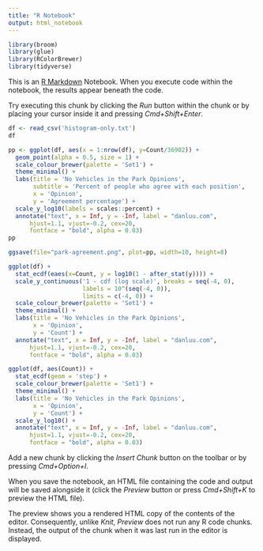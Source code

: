 ```yaml
---
title: "R Notebook"
output: html_notebook
---
```


```r
library(broom)
library(glue)
library(RColorBrewer)
library(tidyverse)
```

This is an [R Markdown](http://rmarkdown.rstudio.com) Notebook. When you execute code within the notebook, the results appear beneath the code. 

Try executing this chunk by clicking the *Run* button within the chunk or by placing your cursor inside it and pressing *Cmd+Shift+Enter*. 


```r
df <- read_csv('histogram-only.txt')
df
```

```r
pp <- ggplot(df, aes(x = 1:nrow(df), y=Count/36902)) +
  geom_point(alpha = 0.5, size = 1) +
  scale_colour_brewer(palette = 'Set1') +
  theme_minimal() +
  labs(title = 'No Vehicles in the Park Opinions',
       subtitle = 'Percent of people who agree with each position',
       x = 'Opinion',
       y = 'Agreement percentage') +
  scale_y_log10(labels = scales::percent) +
  annotate("text", x = Inf, y = -Inf, label = "danluu.com",
      hjust=1.1, vjust=-0.2, cex=20,
      fontface = "bold", alpha = 0.03)
pp
```
```r
ggsave(file="park-agreement.png", plot=pp, width=10, height=8)
```



```r
ggplot(df) +
  stat_ecdf(eaes(x=Count, y = log10(1 - after_stat(y)))) +
  scale_y_continuous('1 - cdf (log scale)', breaks = seq(-4, 0), 
                     labels = 10^(seq(-4, 0)),
                     limits = c(-4, 0)) +  
  scale_colour_brewer(palette = 'Set1') +
  theme_minimal() +
  labs(title = 'No Vehicles in the Park Opinions',
       x = 'Opinion',
       y = 'Count') +
  annotate("text", x = Inf, y = -Inf, label = "danluu.com",
      hjust=1.1, vjust=-0.2, cex=20,
      fontface = "bold", alpha = 0.03)
```



```r
ggplot(df, aes(Count)) +
  stat_ecdf(geom = 'step') +
  scale_colour_brewer(palette = 'Set1') +
  theme_minimal() +
  labs(title = 'No Vehicles in the Park Opinions',
       x = 'Opinion',
       y = 'Count') +
  scale_y_log10() +
  annotate("text", x = Inf, y = -Inf, label = "danluu.com",
      hjust=1.1, vjust=-0.2, cex=20,
      fontface = "bold", alpha = 0.03)
```
Add a new chunk by clicking the *Insert Chunk* button on the toolbar or by pressing *Cmd+Option+I*.

When you save the notebook, an HTML file containing the code and output will be saved alongside it (click the *Preview* button or press *Cmd+Shift+K* to preview the HTML file). 

The preview shows you a rendered HTML copy of the contents of the editor. Consequently, unlike *Knit*, *Preview* does not run any R code chunks. Instead, the output of the chunk when it was last run in the editor is displayed.

